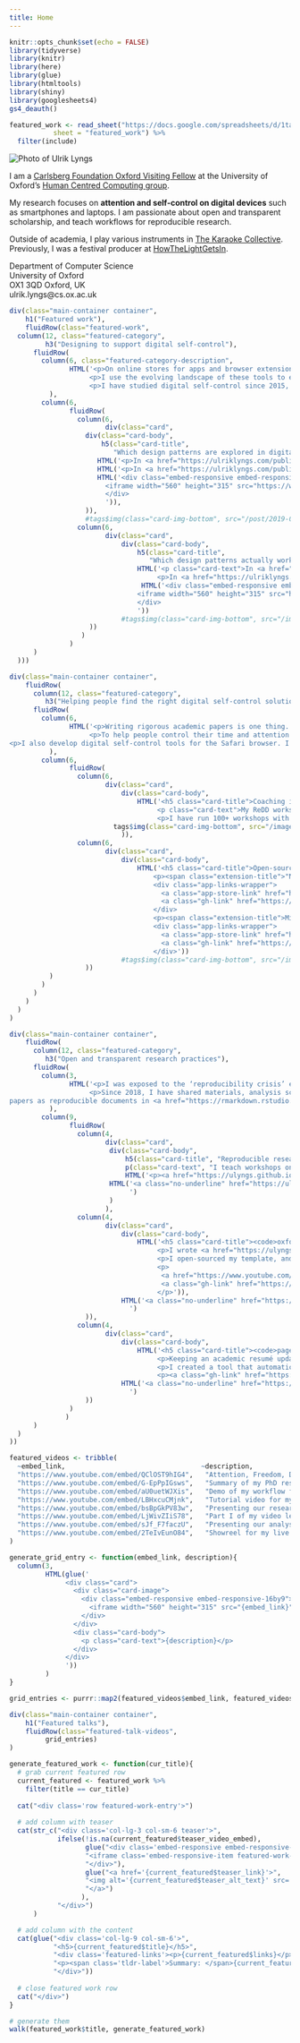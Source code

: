 ```yaml
---
title: Home
---
```


```r
knitr::opts_chunk$set(echo = FALSE)
library(tidyverse)
library(knitr)
library(here)
library(glue)
library(htmltools)
library(shiny)
library(googlesheets4)
gs4_deauth()

featured_work <- read_sheet("https://docs.google.com/spreadsheets/d/1ta71CAGkcLqm-W1UdVRA_JJSddWV2TsrRZsCnQlmOis/edit?usp=sharing",
           sheet = "featured_work") %>% 
  filter(include)

```

<!-- personal -->
<div class="main-container container">
<div class="row">
:::{.col-lg-3 .col-md-6 .col-sm-12}
<img alt="Photo of Ulrik Lyngs" src="/images/grad_headshot3.jpeg" class="img-fluid featured-work-graphic"/>
:::

:::{.col-lg-6 .col-md-6 .col-sm-6}
I am a [Carlsberg Foundation Oxford Visiting Fellow](https://www.carlsbergfondet.dk/da/Forskningsaktiviteter/Bevillingsstatistik/Bevillingsoversigt/CF20_0678_Ulrik-Lyngs) at the University of Oxford's [Human Centred Computing group](https://hcc.cs.ox.ac.uk/).

My research focuses on **attention and self-control on digital devices** such as smartphones and laptops. I am passionate about open and transparent scholarship, and teach workflows for reproducible research.

Outside of academia, I play various instruments in [The Karaoke Collective](https://karaokecollective.com).
Previously, I was a festival producer at [HowTheLightGetsIn](https://howthelightgetsin.org).
:::

:::{.col-lg-3 .col-md-12 .col-sm-6}
<div class="contact-info">
<p>Department of Computer Science \
University of Oxford \
OX1 3QD Oxford, UK \
ulrik.lyngs@cs.ox.ac.uk</p>
<div class="link-wrapper">
<a href="https://github.com/ulyngs" class="git-link"><i class="fa fa-github fa-2x" aria-hidden="true"></i></a>
<a href="https://twitter.com/ulyngs" class="twitter-link"><i class="fa fa-twitter fa-2x"></i></a>
<a href="https://scholar.google.co.uk/citations?user=e8XDAzcAAAAJ&hl=en" class="scholar-link"><i class="ai ai-google-scholar ai-2x" aria-hidden="true"></i></a>
</div>
</div>
:::

</div>
</div>  <!-- close main container -->



<!-- featured work -->


```r
div(class="main-container container",
    h1("Featured work"),
    fluidRow(class="featured-work",
  column(12, class="featured-category",
         h3("Designing to support digital self-control"),
      fluidRow(
        column(6, class="featured-category-description",
               HTML('<p>On online stores for apps and browser extensions, hundreds of apps and browser extensions promise to help us control our time and attention on smartphones and laptops. These \'digital self-control tools\' can block distractions, track device use, remind us of our intentions, gamify our intended use, and more.</p>
                    <p>I use the evolving landscape of these tools to explore what good design that helps us stay in control of digital device use looks like. To understand why they work - and why there is a challenge in the first place - I use <a href="https://ulriklyngs.com/post/2019/04/30/367-tools-of-resistance-in-the-battle-for-online-attention/#the-psychology-behind-the-tools-1">psychological models of self-control</a>.</p>
                    <p>I have studied digital self-control since 2015, with a large number of wonderful collaborators including <a href="https://www.jesus.ox.ac.uk/about-jesus-college/our-community/people/nigel-shadbolt/">Sir Nigel Shadbolt</a> (who supervised my PhD), <a href="https://kailukoff.com/">Kai Lukoff</a>, <a href="https://petrslovak.com">Petr Slovák</a>, <a href="https://hip.cat/emax/">Max Van Kleek</a>, <a href="https://www.kasperhornbaek.dk">Kasper Hornbæk</a>, <a href="https://www.reubenbinns.com">Reuben Binns</a>, <a href="https://oaklab.org">Jakob Eg Larsen</a>, <a href="https://www.cs.ox.ac.uk/people/jun.zhao/">Jun Zhao</a>, <a href="http://michaelinzlicht.com">Michael Inzlicht</a>, <a href="https://sites.google.com/site/helenewilladsen/home">Helene Willadsen</a>, <a href="https://www.cs.ox.ac.uk/people/laura.csuka/>Laura Csuka</a>, <a href="https://www.cs.ox.ac.uk/people/claudine.tinsman/>Claudine Tinsman</a>, and <a href="https://www.cs.ox.ac.uk/people/lize.alberts/">Lize Alberts</a>.</p>')
          ),
        column(6,
               fluidRow(
                 column(6,
                        div(class="card",
                   div(class="card-body",
                       h5(class="card-title",
                          "Which design patterns are explored in digital self-control tools?"),
                      HTML('<p>In <a href="https://ulriklyngs.com/publications#applying_dual_systems_theory_to_digital_self_control_tools" class="card-link">Self-Control in Cyberspace</a> we reviewed design features in 376 tools, and used a dual systems model of self-control to analyse them (CHI\'19 <img src="/images/ribbon_xs.png" style="height: 1em;"><em style="font-size:0.9em;">Honourable Mention Award</em>)</p>'),
                      HTML('<p>In <a href="https://ulriklyngs.com/publications#the_goldilocks_level_of_support_using_user_reviews_ratings_and_installation_numbers_to_investigate_digital_self_control_tools" class="card-link">The Goldilocks Level of Support</a> we analysed ~54,000 user reviews to understand how people use the tools, and what their key design challenges are (IJHCS, 2022)</p>'),
                      HTML('<div class="embed-responsive embed-responsive-16by9">
                        <iframe width="560" height="315" src="https://www.youtube.com/embed/kf-TwEo954s" frameborder="0" allowfullscreen></iframe>
                        </div>
                        ')),
                   )),
                   #tags$img(class="card-img-bottom", src="/post/2019-04-30_367-tools-of-resistance/preview.jpg")),
                 column(6,
                        div(class="card",
                            div(class="card-body",
                                h5(class="card-title",
                                   "Which design patterns actually work?"),
                                HTML('<p class="card-text">In <a href="https://ulriklyngs.com/publications#switch_tube_a_proof_of_concept_system_introducing_adaptable_commitment_interfaces_as_a_tool_for_digital_wellbeing" class="card-link">SwitchTube</a>, we showed the benefits of letting people switch between a search-first and a recommendations-first interface on YouTube. (CHI\'23)</p>
                                     <p>In <a href="https://ulriklyngs.com/publications#evaluating_design_interventions_for_self_control_on_facebook" class="card-link">“I Just Want to Hack Myself to Not Get Distracted”</a>, we tested the effects of removing the newsfeed or adding goal reminders on Facebook (CHI\'20)</p><br><br>'),
                                 HTML('<div class="embed-responsive embed-responsive-16by9">
                                <iframe width="560" height="315" src="https://www.youtube.com/embed/zj9I-2gjths" frameborder="0" allowfullscreen></iframe>
                                </div>
                                '))
                            #tags$img(class="card-img-bottom", src="/images/goal-support.png")
                    ))
                  )
               )
      )
  )))

div(class="main-container container",
    fluidRow(
      column(12, class="featured-category",
         h3("Helping people find the right digital self-control solutions"),
      fluidRow(
        column(6,
               HTML('<p>Writing rigorous academic papers is one thing. But what should a person who just wants to find effective solutions <em>do</em>? Academics papers don\'t normally give concrete advice, nor make the tools they build publicly available.</p>
                    <p>To help people control their time and attention on digital devices, I run a workshop that assists people who struggle with digital distraction. I developed the workshop with the incredible Maureen Freed, who formerly was Deputy Head of Counselling at the University of Oxford.</p>
<p>I also develop digital self-control tools for the Safari browser. I originally did this for my personal use, but I shared the apps on the Apple App store and made the code open source.</p>')
          ),
        column(6,
               fluidRow(
                 column(6,
                        div(class="card",
                            div(class="card-body",
                                HTML('<h5 class="card-title">Coaching interventions for digital self-control</h5>
                                     <p class="card-text">My ReDD workshop helps people reflect on their challenges and goals, find the right digital self-control tools to help, and get the support they need to apply them.</p>
                                     <p>I have run 100+ workshops with 800+ participants at universities and high schools in the UK, Denmark, and Thailand.</p>')),
                          tags$img(class="card-img-bottom", src="/images/redd-workshop/redd-logo-rect-small.jpg")
                            )),
                 column(6,
                        div(class="card",
                            div(class="card-body",
                                HTML('<h5 class="card-title">Open-source self-control tools for Safari</h5>
                                    <p><span class="extension-title">"No Distractions" for YouTube</span> lets you hide distractions on YouTube, and set a delay time and motivational message before you can change the settings.</p>
                                    <div class="app-links-wrapper">
                                      <a class="app-store-link" href="https://apps.apple.com/app/no-distractions-for-youtube/id1482507016"><img src="images/appstore.svg"></img></a>
                                      <a class="gh-link" href="https://github.com/ulyngs/open-source-no-distractions-for-youtube"><i class="fa fa-github fa-2x"></i></a>
                                    </div>
                                    <p><span class="extension-title">MindShield</span> is a more general solution that lets you hide distractions on YouTube, Facebook, Twitter, Instagram, LinkedIn, and Google search.</p>
                                    <div class="app-links-wrapper">
                                      <a class="app-store-link" href="https://apps.apple.com/gb/app/mindshield/id1660218371"><img src="images/appstore.svg"></img></a>
                                      <a class="gh-link" href="https://github.com/ulyngs/mindshield-open-source"><i class="fa fa-github fa-2x"></i></a>
                                    </div>'))
                            #tags$img(class="card-img-bottom", src="/images/safari-ext-logos.png")
                   ))
          )
        )
      )
    )
  )
)

div(class="main-container container",
    fluidRow(
      column(12, class="featured-category",
         h3("Open and transparent research practices"),
      fluidRow(
        column(3,
               HTML('<p>I was exposed to the ‘reproducibility crisis’ early on when I studied psychology, which made me passionate about open, transparent, and reproducible research practices.</p> 
                    <p>Since 2018, I have shared materials, analysis scripts, and data for all my first-authored work, and written my
papers as reproducible documents in <a href="https://rmarkdown.rstudio.com">R Markdown</a> or <a href="https://quarto.org">Quarto</a>. I also teach open research practices and develop related open-source tools.</p>')
          ),
        column(9,
               fluidRow(
                 column(4,
                        div(class="card",
                         div(class="card-body",
                             h5(class="card-title", "Reproducible research with R Markdown and Quarto"),
                             p(class="card-text", "I teach workshops on best practices in reproducible research with literate programming."),
                             HTML('<p><a href="https://ulyngs.github.io/rmarkdown-workshop/">Example course slides</a></p>')),
                         HTML('<a class="no-underline" href="https://ulyngs.github.io/rmarkdown-workshop/"><img class="card-img-bottom" src="/images/rmd-workshop_small.jpg"></a>
                              ')
                         )
                        ),
                 column(4,
                        div(class="card",
                            div(class="card-body",
                                HTML('<h5 class="card-title"><code>oxforddown</code><br>Oxford University Thesis Template for R Markdown</h5>
                                     <p>I wrote <a href="https://ulyngs.github.io/phd-thesis/">my PhD thesis</a> as a reproducible R Markdown document, formatted with a traditional Oxford University LaTeX template.</p>
                                     <p>I open-sourced my template, and it has now been used by hundreds of students.</p>
                                     <p>
                                      <a href="https://www.youtube.com/playlist?list=PLkIUogDmN_nA6f3UJ0tWHlxGITUjbuldE">Video tutorials</a>
                                      <a class="gh-link" href="https://github.com/ulyngs/oxforddown"><i class="fa fa-github fa-2x"></i></a>
                                     </p>')),
                            HTML('<a class="no-underline" href="https://github.com/ulyngs/oxforddown"><img class="card-img-bottom" src="/images/oxforddown_compiled_pdf_small.jpg"></a>
                              ')
                   )),
                 column(4,
                        div(class="card",
                            div(class="card-body",
                                HTML('<h5 class="card-title"><code>pagedownCV</code><br>Dynamic CV generation with R Markdown</h5>
                                     <p>Keeping an academic resumé updated is tedious and error-prone.</p>
                                     <p>I created a tool that automatically generates a CV in different formats based on entries kept in a spreadsheet.</p>
                                     <p><a class="gh-link" href="https://github.com/ulyngs/pagedownCV"><i class="fa fa-github fa-2x"></i></a></p>')),
                            HTML('<a class="no-underline" href="https://github.com/ulyngs/pagedownCV"><img class="card-img-bottom" src="/images/cv-formats.jpg"></a>
                              ')
                   ))
               )
              )
      )
  )
))


```


```r
featured_videos <- tribble(
  ~embed_link,                                  ~description,
  "https://www.youtube.com/embed/QClOST9hIG4",   "Attention, Freedom, Digital Addiction and Dating Apps @ Barnes Philosophy Club, London 2023",
  "https://www.youtube.com/embed/G-EpPpIGsws",   "Summary of my PhD research @ the '3 Minute Thesis' competition, 2021",
  "https://www.youtube.com/embed/aU0uetWJXis",   "Demo of my workflow for writing reproducible academic papers with R Markdown @ Reproducible Research Oxford, 2021",
  "https://www.youtube.com/embed/LBHxcuCMjnk",   "Tutorial video for my 'oxforddown' template for thesis writing with R Markdown, 2021",
  "https://www.youtube.com/embed/bsBpGkPV83w",   "Presenting our research on design interventions for self-control on Facebook @ CHI 2020",
  "https://www.youtube.com/embed/LjWivZIiS78",   "Part I of my video lecture series on computational text analysis @ Oxford Centre for Hindu Studies, 2020",
  "https://www.youtube.com/embed/sJf_F7faczU",   "Presenting our analysis of digital self-control tools on the Google Play, Chrome Web, and Apple App stores @ CHI 2019",
  "https://www.youtube.com/embed/2TeIvEunO84",   "Showreel for my live karaoke band. Drop me a line if you want to book us :)"
)

generate_grid_entry <- function(embed_link, description){
  column(3,
         HTML(glue('
              <div class="card">
                <div class="card-image">
                  <div class="embed-responsive embed-responsive-16by9">
                    <iframe width="560" height="315" src="{embed_link}" frameborder="0" allowfullscreen></iframe>
                  </div>
                </div>
                <div class="card-body">
                  <p class="card-text">{description}</p>
                </div>
              </div>
              '))
         )
}

grid_entries <- purrr::map2(featured_videos$embed_link, featured_videos$description, generate_grid_entry)

div(class="main-container container",
    h1("Featured talks"),
    fluidRow(class="featured-talk-videos",
         grid_entries)
)
```





```r
generate_featured_work <- function(cur_title){
  # grab current featured row
  current_featured <- featured_work %>% 
    filter(title == cur_title)
  
  cat("<div class='row featured-work-entry'>")
  
  # add column with teaser
  cat(str_c("<div class='col-lg-3 col-sm-6 teaser'>",
            ifelse(!is.na(current_featured$teaser_video_embed),
                   glue("<div class='embed-responsive embed-responsive-16by9'>",
                   "<iframe class='embed-responsive-item featured-work-graphic' src='{current_featured$teaser_video_embed}' allowfullscreen></iframe>",
                   "</div>"), 
                   glue("<a href='{current_featured$teaser_link}'>",
                   "<img alt='{current_featured$teaser_alt_text}' src='{current_featured$teaser_image}' class='img-fluid featured-work-graphic'/>",
                   "</a>")
                  ),
            "</div>")
      )

  # add column with the content
  cat(glue("<div class='col-lg-9 col-sm-6'>",
           "<h5>{current_featured$title}</h5>",
           "<div class='featured-links'><p>{current_featured$links}</p></div>",
           "<p><span class='tldr-label'>Summary: </span>{current_featured$tldr}</p>",
           "</div>"))
  
  # close featured work row
  cat("</div>")
}

# generate them
walk(featured_work$title, generate_featured_work)

```
